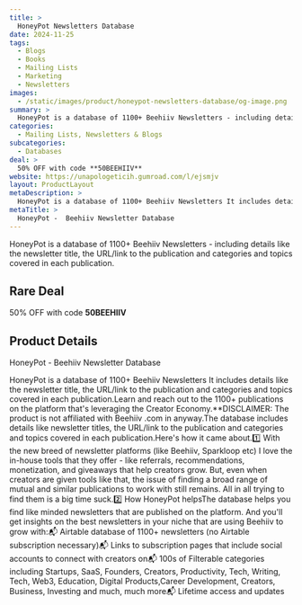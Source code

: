 ```yaml
---
title: >
  HoneyPot Newsletters Database
date: 2024-11-25
tags:
  - Blogs
  - Books
  - Mailing Lists
  - Marketing
  - Newsletters
images:
  - /static/images/product/honeypot-newsletters-database/og-image.png
summary: >
  HoneyPot is a database of 1100+ Beehiiv Newsletters - including details like the newsletter title, the URL/link to the publication and categories and topics covered in each publication.
categories:
  - Mailing Lists, Newsletters & Blogs
subcategories:
  - Databases
deal: >
  50% OFF with code **50BEEHIIV**
website: https://unapologeticih.gumroad.com/l/ejsmjv
layout: ProductLayout
metaDescription: >
  HoneyPot is a database of 1100+ Beehiiv Newsletters It includes details like the newsletter title, the URL/link to the publication and categories and topics covered in each publication.Learn and reach out to the 1100+ publications on the platform that's leveraging the Creator Economy.**DISCLAIMER: The product is not affiliated with Beehiiv .com in anyway.The database includes details like newsletter titles, the URL/link to the publication and categories and topics covered in each publication.Here's how it came about.1️⃣ With the new breed of newsletter platforms (like Beehiiv, Sparkloop etc) I love the in-house tools that they offer - like referrals, recommendations, monetization, and giveaways that help creators grow. But, even when creators are given tools like that, the issue of finding a broad range of mutual and similar publications to work with still remains. All in all trying to find them is a big time suck.2️⃣ How HoneyPot helpsThe database helps you find like minded newsletters that are published on the platform. And you'll get insights on the best newsletters in your niche that are using Beehiiv to grow with:📬 Airtable database of 1100+ newsletters (no Airtable subscription necessary)📬 Links to subscription pages that include social accounts to connect with creators on📬 100s of Filterable categories including Startups, SaaS, Founders, Creators, Productivity, Tech, Writing, Tech, Web3, Education, Digital Products,Career Development, Creators, Business, Investing and much, much more📬 Lifetime access and updates
metaTitle: >
  HoneyPot -  Beehiiv Newsletter Database
---
```

HoneyPot is a database of 1100+ Beehiiv Newsletters - including details like the newsletter title, the URL/link to the publication and categories and topics covered in each publication.

## Rare Deal

50% OFF with code **50BEEHIIV**

## Product Details
HoneyPot -  Beehiiv Newsletter Database

HoneyPot is a database of 1100+ Beehiiv Newsletters It includes details like the newsletter title, the URL/link to the publication and categories and topics covered in each publication.Learn and reach out to the 1100+ publications on the platform that's leveraging the Creator Economy.**DISCLAIMER: The product is not affiliated with Beehiiv .com in anyway.The database includes details like newsletter titles, the URL/link to the publication and categories and topics covered in each publication.Here's how it came about.1️⃣ With the new breed of newsletter platforms (like Beehiiv, Sparkloop etc) I love the in-house tools that they offer - like referrals, recommendations, monetization, and giveaways that help creators grow. But, even when creators are given tools like that, the issue of finding a broad range of mutual and similar publications to work with still remains. All in all trying to find them is a big time suck.2️⃣ How HoneyPot helpsThe database helps you find like minded newsletters that are published on the platform. And you'll get insights on the best newsletters in your niche that are using Beehiiv to grow with:📬 Airtable database of 1100+ newsletters (no Airtable subscription necessary)📬 Links to subscription pages that include social accounts to connect with creators on📬 100s of Filterable categories including Startups, SaaS, Founders, Creators, Productivity, Tech, Writing, Tech, Web3, Education, Digital Products,Career Development, Creators, Business, Investing and much, much more📬 Lifetime access and updates
